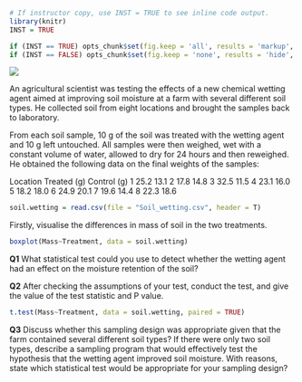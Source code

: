 
```{r, echo=FALSE}
# If instructor copy, use INST = TRUE to see inline code output.
library(knitr)
INST = TRUE

if (INST == TRUE) opts_chunk$set(fig.keep = 'all', results = 'markup', echo = TRUE)
if (INST == FALSE) opts_chunk$set(fig.keep = 'none', results = 'hide', echo = FALSE)

```

![](Paired_t_test_Q3_image.jpg)


An agricultural scientist was testing the effects of a new chemical wetting agent aimed at improving soil moisture at a farm with several different soil types. He collected soil from eight locations and brought the samples back to laboratory.

From each soil sample, 10 g of the soil was treated with the wetting agent and 10 g left untouched. All samples were then weighed, wet with a constant volume of water, allowed to dry for 24 hours and then reweighed. He obtained the following data on the final weights of the samples:

Location  Treated (g)	Control (g)
1	25.2	13.1
2	17.8	14.8
3	32.5	11.5
4	23.1	16.0
5	18.2	18.0
6	24.9	20.1
7	19.6	14.4
8	22.3	18.6



```{r}
soil.wetting = read.csv(file = "Soil_wetting.csv", header = T)
```

Firstly, visualise the differences in mass of soil in the two treatments.

```{r}
boxplot(Mass~Treatment, data = soil.wetting)
```


**Q1** What statistical test could you use to detect whether the wetting agent had an effect on the moisture retention of the soil?


**Q2** After checking the assumptions of your test, conduct the test, and give the value of the test statistic and P value.

```{r}

t.test(Mass~Treatment, data = soil.wetting, paired = TRUE)

```


**Q3** Discuss whether this sampling design was appropriate given that the farm contained several different soil types? If there were only two soil types, describe a sampling program that would effectively test the hypothesis that the wetting agent improved soil moisture. With reasons, state which statistical test would be appropriate for your sampling design?